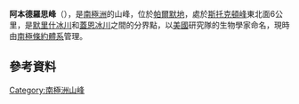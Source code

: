 {{Coord|71|5|S|62|0|W||display=title}}

'''阿本德羅思峰'''（{{lang-en|Abendroth Peak}}），是[[南極洲|南極洲]]的山峰，位於[[帕爾默地|帕爾默地]]，處於[[斯托克頓峰|斯托克頓峰]]東北面6公里，是[[默里什冰川|默里什冰川]]和[[蓋恩冰川|蓋恩冰川]]之間的分界點，以[[美國|美國]]研究隊的生物學家命名，現時由[[南極條約體系|南極條約體系]]管理。

==參考資料==
{{usgs-gazetteer|id=19}}

{{Antarctica-geo-stub}}
[[Category:南極洲山峰|Category:南極洲山峰]]